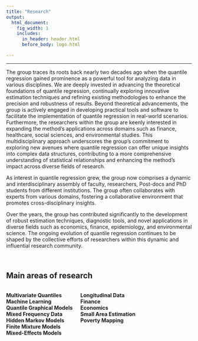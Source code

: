 ```yaml
---
title: "Research"
output:
  html_document:
    fig_width: 1
    includes:
      in_header: header.html
      before_body: logo.html

---
```


------------------------------------------------------------------------

The group traces its roots back nearly two decades ago when the quantile regression gained prominence as a powerful tool for analyzing data in various disciplines. We are deeply invested in advancing the theoretical foundations of quantile regression, continually exploring innovative estimation techniques and refining existing methodologies to enhance the precision and robustness of results. Beyond theoretical advancements, the group is actively engaged in developing practical tools and software to facilitate the implementation of quantile regression in real-world scenarios. Furthermore, the researchers within the group are keenly interested in expanding the method's applications across domains such as finance, healthcare, social sciences, and environmental studies. This multidisciplinary approach underscores the group's commitment to exploring new avenues where quantile regression can offer unique insights into complex data structures, contributing to a more comprehensive understanding of statistical relationships and enhancing the method's impact across diverse fields of research.

As interest in quantile regression grew, the group now comprises a dynamic and interdisciplinary assembly of faculty, researchers, Post-docs and PhD students from different institutions. The group often collaborates with experts from various domains, fostering a collaborative environment that promotes cross-disciplinary insights.


Over the years, the group has contributed significantly to the development of robust estimation techniques, diagnostic tools, and novel applications in diverse fields such as economics, finance, epidemiology, and environmental science. The ongoing evolution of quantile regression continues to be shaped by the collective efforts of researchers within this dynamic and influential research community.

<br>

<style>
.column-left{
  float: left;
  width: 40%;
  text-align: left;
}
.column-center{
  display: inline-block;
  width: 40%;
  text-align: left;
}
</style>

## **Main areas of research**

<div class="column-left">
**Multivariate Quantiles**   
**Machine Learning**   
**Quantile Graphical Models**   
**Mixed Frequency Data**   
**Hidden Markov Models**   
**Finite Mixture Models**   
**Mixed-Effects Models**
</div>
<div class="column-center">
**Longitudinal Data**   
**Finance**   
**Economics**   
**Small Area Estimation**   
**Poverty Mapping**
</div>

<!-- 
<br>
The research of our group is focused on developing methodologies concerning the following key areas:
<br>

**Multivariate Quantiles**
We specialize in the development of advanced M-quantiles techniques for analyzing the multivariate distributions, going beyond traditional quantile-based approaches.
<br>
**Machine Learning**
We integrate machine learning methods into quantile regression analysis, leveraging the power of machine learning algorithms for predictive modeling.
<br>
**Quantile Graphical Models**
We develop graphical models that allow for the exploration of dependencies between variables based on quantiles, which provides robust insights into data relationships.
<br>
**Mixed Frequency Data**
We develop quantile regression models to integrate and analyze data observed at different frequencies.
<br>
**Hidden Markov Models**
We investigate the use of Hidden Markov Models in quantile regression with applications in time series analysis and more.
<br>
**Finite Mixture Models and Mixed-Effects Models**
We explore mixed-effects modeling approaches for analyzing hierarchical and nested data structures concerning a variety of empirical applications.
<br>

Our work has found application in:<br>

- **Small Area Models in Poverty Mapping**: Our research group contributes to poverty mapping by using small area models to estimate and visualize poverty levels at fine spatial scales.

- **Finance**: The methodologies developed in our group have been applied to study financial risk measures of financial index and energy commodities.

- **Longitudinal data settings**: [You can provide more information about the applications in longitudinal data settings here.]

-->